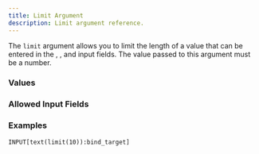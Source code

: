 ---
title: Limit Argument
description: Limit argument reference.
---


<InputFieldArgumentInfo type={InputFieldArgumentType.LIMIT}></InputFieldArgumentInfo>

The `limit` argument allows you to limit the length of a value that can be entered in the <InputFieldLink type={InputFieldType.TEXT}> </InputFieldLink>, <InputFieldLink type={InputFieldType.TEXT_AREA}> </InputFieldLink>, and <InputFieldLink type={InputFieldType.LIST}> </InputFieldLink> input fields.
The value passed to this argument must be a number.

### Values

<InputFieldArgumentValuesInfo type={InputFieldArgumentType.LIMIT}></InputFieldArgumentValuesInfo>

### Allowed Input Fields

<InputFieldArgumentAllowedInputFields type={InputFieldArgumentType.LIMIT}></InputFieldArgumentAllowedInputFields>

### Examples

```
INPUT[text(limit(10)):bind_target]
```
